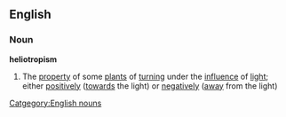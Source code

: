 ==English==
===Noun===
'''heliotropism'''
#The [[property]] of some [[plant]]s of [[turning]] under the [[influence]] of [[light]]; either [[positively]] ([[towards]] the light) or [[negatively]] ([[away]] from the light)
[[Catgegory:English nouns]]